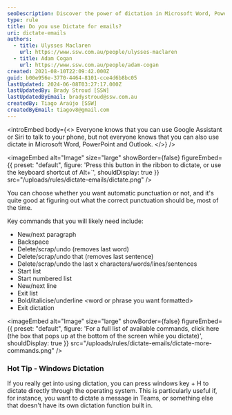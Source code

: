 ```yaml
---
seoDescription: Discover the power of dictation in Microsoft Word, PowerPoint, and Outlook! Use voice commands to create emails, reports, and more with ease.
type: rule
title: Do you use Dictate for emails?
uri: dictate-emails
authors:
  - title: Ulysses Maclaren
    url: https://www.ssw.com.au/people/ulysses-maclaren
  - title: Adam Cogan
    url: https://www.ssw.com.au/people/adam-cogan
created: 2021-08-10T22:09:42.000Z
guid: b00e956e-3770-4464-8101-cce4d6b8bc05
lastUpdated: 2024-06-08T03:27:17.000Z
lastUpdatedBy: Brady Stroud [SSW]
lastUpdatedByEmail: bradystroud@ssw.com.au
createdBy: Tiago Araújo [SSW]
createdByEmail: tiagov8@gmail.com
---
```


<introEmbed
  body={<>
Everyone knows that you can use Google Assistant or Siri to talk to your phone, but not everyone knows that you can also use dictate in Microsoft Word, PowerPoint and Outlook.
  </>}
/>

<imageEmbed
  alt="Image"
  size="large"
  showBorder={false}
  figureEmbed={{
    preset: "default",
    figure: 'Press this button in the ribbon to dictate, or use the keyboard shortcut of Alt+`',
    shouldDisplay: true
  }}
  src="/uploads/rules/dictate-emails/dictate.png"
/>

You can choose whether you want automatic punctuation or not, and it's quite good at figuring out what the correct punctuation should be, most of the time.

Key commands that you will likely need include:

- New/next paragraph
- Backspace
- Delete/scrap/undo (removes last word)
- Delete/scrap/undo that (removes last sentence)
- Delete/scrap/undo the last x characters/words/lines/sentences
- Start list
- Start numbered list
- New/next line
- Exit list
- Bold/italicise/underline \<word or phrase you want formatted\>
- Exit dictation


<imageEmbed
  alt="Image"
  size="large"
  showBorder={false}
  figureEmbed={{
    preset: "default",
    figure: 'For a full list of available commands, click here (the box that pops up at the bottom of the screen while you dictate)',
    shouldDisplay: true
  }}
  src="/uploads/rules/dictate-emails/dictate-more-commands.png"
/>

<youtubeEmbed url="https://www.youtube.com/embed/7-soraKpUcY" description="" />

### Hot Tip - Windows Dictation

If you really get into using dictation, you can press windows key + H to dictate directly through the operating system. This is particularly useful if, for instance, you want to dictate a message in Teams, or something else that doesn't have its own dictation function built in.
